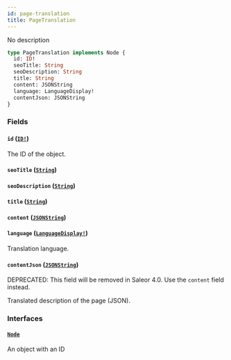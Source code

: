 ```yaml
---
id: page-translation
title: PageTranslation
---
```


No description

```graphql
type PageTranslation implements Node {
  id: ID!
  seoTitle: String
  seoDescription: String
  title: String
  content: JSONString
  language: LanguageDisplay!
  contentJson: JSONString
}
```

### Fields

#### `id` ([`ID!`](/docs/developer/api-reference/scalars/id))

The ID of the object.

#### `seoTitle` ([`String`](/docs/developer/api-reference/scalars/string))

#### `seoDescription` ([`String`](/docs/developer/api-reference/scalars/string))

#### `title` ([`String`](/docs/developer/api-reference/scalars/string))

#### `content` ([`JSONString`](/docs/developer/api-reference/scalars/json-string))

#### `language` ([`LanguageDisplay!`](/docs/developer/api-reference/objects/language-display))

Translation language.

#### `contentJson` ([`JSONString`](/docs/developer/api-reference/scalars/json-string))

<span class="badge badge--warning">DEPRECATED: This field will be removed in Saleor 4.0. Use the `content` field instead.</span>

Translated description of the page (JSON).

### Interfaces

#### [`Node`](/docs/developer/api-reference/interfaces/node)

An object with an ID
